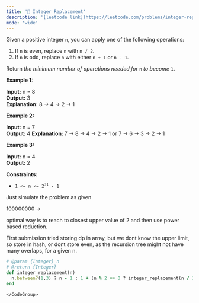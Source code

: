 ```yaml
---
title: '🧀 Integer Replacement'
description: '[leetcode link](https://leetcode.com/problems/integer-replacement/description/)'
mode: 'wide'
---
```

<Tabs>
  <Tab title="Question" icon="circle-question" iconType="regular">
    <Card>
      <p>Given a positive integer <code>n</code>,&nbsp;you can apply one of the following&nbsp;operations:</p>  <ol>  <li>If <code>n</code> is even, replace <code>n</code> with <code>n / 2</code>.</li>  <li>If <code>n</code> is odd, replace <code>n</code> with either <code>n + 1</code> or <code>n - 1</code>.</li> </ol>  <p>Return <em>the minimum number of operations needed for</em> <code>n</code> <em>to become</em> <code>1</code>.</p>   <p><strong class="example">Example 1:</strong></p>   <strong>Input:</strong> n = 8 <br/> <strong>Output:</strong> 3 <br/> <strong>Explanation:</strong> 8 -&gt; 4 -&gt; 2 -&gt; 1   <p><strong class="example">Example 2:</strong></p>   <strong>Input:</strong> n = 7 <br/> <strong>Output:</strong> 4 <strong>Explanation: </strong>7 -&gt; 8 -&gt; 4 -&gt; 2 -&gt; 1 or 7 -&gt; 6 -&gt; 3 -&gt; 2 -&gt; 1   <p><strong class="example">Example 3:</strong></p>   <strong>Input:</strong> n = 4 <br/> <strong>Output:</strong> 2    <p><strong>Constraints:</strong></p>  <ul>  <li><code>1 &lt;= n &lt;= 2<sup>31</sup> - 1</code></li> </ul> 
    </Card>
  </Tab>
  <Tab title="Solution" icon="lightbulb" iconType="regular" >
    <Card>
      Just simulate the problem as given

100000000 -&gt; 

optimal way is to reach to closest upper value of 2 and then use power based reduction.

First submission tried storing dp in array, but we dont know the upper limit, so store in hash, or dont store even, as the recursion tree might not have many overlaps, for a given n.
    </Card>
  <Expandable title="code">
    <CodeGroup dropdown>
```ruby title="Integer Replacement" lines
# @param {Integer} n
# @return {Integer}
def integer_replacement(n)
  n.between?(1,3) ? n - 1 : 1 + (n % 2 == 0 ? integer_replacement(n / 2) : [integer_replacement(n + 1), integer_replacement(n - 1)].min)
end
```
    </CodeGroup>
  </Expandable>
  </Tab>
</Tabs>
